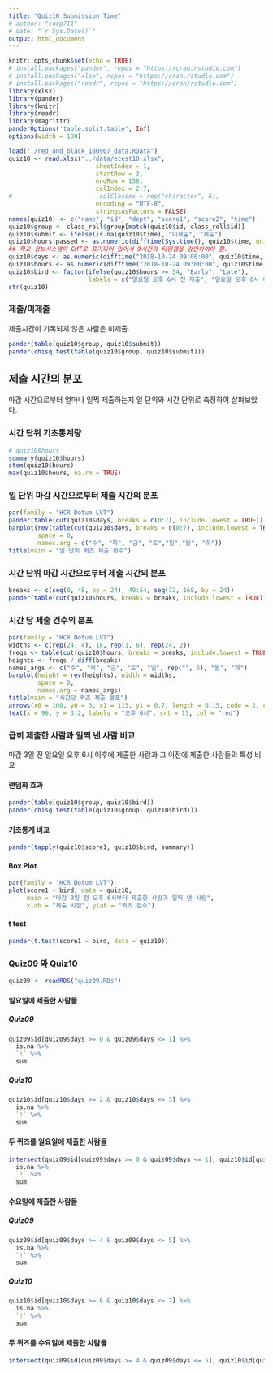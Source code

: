 ```yaml
---
title: "Quiz10 Submission Time"
# author: "coop711"
# date: "`r Sys.Date()`"
output: html_document
---
```


```r
knitr::opts_chunk$set(echo = TRUE)
# install.packages("pander", repos = "https://cran.rstudio.com")
# install.packages("xlsx", repos = "https://cran.rstudio.com")
# install.packages("readr", repos = "https://cran/rstudio.com")
library(xlsx)
library(pander)
library(knitr)
library(readr)
library(magrittr)
panderOptions('table.split.table', Inf)
options(width = 180)
```

<!--
### Data
-->

```r
load("./red_and_black_180907_data.RData")
quiz10 <- read.xlsx("../data/etest10.xlsx", 
                        sheetIndex = 1, 
                        startRow = 3, 
                        endRow = 156, 
                        colIndex = 2:7, 
#                        colClasses = rep("character", 6), 
                        encoding = "UTF-8",
                        stringsAsFactors = FALSE)
names(quiz10) <- c("name", "id", "dept", "score1", "score2", "time")
quiz10$group <- class_roll$group[match(quiz10$id, class_roll$id)]
quiz10$submit <- ifelse(is.na(quiz10$time), "미제출", "제출")
quiz10$hours_passed <- as.numeric(difftime(Sys.time(), quiz10$time, units = 'days'))
## 학교 정보시스템이 GMT로 표기되어 있어서 9시간의 타임갭을 감안하여야 함.
quiz10$days <- as.numeric(difftime("2018-10-24 09:00:00", quiz10$time, units = 'days'))
quiz10$hours <- as.numeric(difftime("2018-10-24 09:00:00", quiz10$time, units = 'hours'))
quiz10$bird <- factor(ifelse(quiz10$hours >= 54, "Early", "Late"), 
                      labels = c("일요일 오후 6시 전 제출", "일요일 오후 6시 이후 제출"))
str(quiz10)
```


### 제출/미제출

제출시간이 기록되지 않은 사람은 미제출.

```r
pander(table(quiz10$group, quiz10$submit))
pander(chisq.test(table(quiz10$group, quiz10$submit)))
```

## 제출 시간의 분포

마감 시간으로부터 얼마나 일찍 제출하는지 일 단위와 시간 단위로 측정하여 살펴보았다. 

### 시간 단위 기초통계량

```r
# quiz10$hours
summary(quiz10$hours)
stem(quiz10$hours)
max(quiz10$hours, na.rm = TRUE)
```

### 일 단위 마감 시간으로부터 제출 시간의 분포

```r
par(family = "HCR Dotum LVT")
pander(table(cut(quiz10$days, breaks = c(0:7), include.lowest = TRUE)), caption = "일 단위")
barplot(rev(table(cut(quiz10$days, breaks = c(0:7), include.lowest = TRUE))), 
        space = 0,
        names.arg = c("수", "목", "금", "토","일","월", "화"))
title(main = "일 단위 퀴즈 제출 횟수")
```

### 시간 단위 마감 시간으로부터 제출 시간의 분포

```r
breaks <- c(seq(0, 48, by = 24), 49:54, seq(72, 168, by = 24))
pander(table(cut(quiz10$hours, breaks = breaks, include.lowest = TRUE)), caption = "시간 단위")
```

### 시간 당 제출 건수의 분포

```r
par(family = "HCR Dotum LVT")
widths <- c(rep(24, 4), 18, rep(1, 6), rep(24, 2))
freqs <- table(cut(quiz10$hours, breaks = breaks, include.lowest = TRUE))
heights <- freqs / diff(breaks)
names_args <- c("수", "목", "금", "토", "일", rep("", 6), "월", "화")
barplot(height = rev(heights), width = widths, 
        space = 0,
        names.arg = names_args)
title(main = "시간당 퀴즈 제출 분포")
arrows(x0 = 100, y0 = 3, x1 = 113, y1 = 0.7, length = 0.15, code = 2, col = "red", lwd = 1.5)
text(x = 96, y = 3.2, labels = "오후 6시", srt = 15, col = "red")
```

### 급히 제출한 사람과 일찍 낸 사람 비교

마감 3일 전 일요일 오후 6시 이후에 제출한 사람과 그 이전에 제출한 사람들의 특성 비교

#### 랜덤화 효과

```r
pander(table(quiz10$group, quiz10$bird))
pander(chisq.test(table(quiz10$group, quiz10$bird)))
```

#### 기초통계 비교

```r
pander(tapply(quiz10$score1, quiz10$bird, summary))
```

#### Box Plot

```r
par(family = "HCR Dotum LVT")
plot(score1 ~ bird, data = quiz10, 
     main = "마감 3일 전 오후 6시부터 제출한 사람과 일찍 낸 사람", 
     xlab = "제출 시점", ylab = "퀴즈 점수")
```

#### t test

```r
pander(t.test(score1 ~ bird, data = quiz10))
```

### Quiz09 와 Quiz10

```r
quiz09 <- readRDS("quiz09.RDs")
```

#### 일요일에 제출한 사람들

##### Quiz09

```r
quiz09$id[quiz09$days >= 0 & quiz09$days <= 1] %>%
  is.na %>%
  `!` %>%
  sum 
```
##### Quiz10

```r
quiz10$id[quiz10$days >= 2 & quiz10$days <= 3] %>%
  is.na %>%
  `!` %>%
  sum 
```

#### 두 퀴즈를 일요일에 제출한 사람들

```r
intersect(quiz09$id[quiz09$days >= 0 & quiz09$days <= 1], quiz10$id[quiz10$days >= 2 & quiz10$days <= 3]) %>% 
  is.na %>%
  `!` %>%
  sum
```

#### 수요일에 제출한 사람들

##### Quiz09

```r
quiz09$id[quiz09$days >= 4 & quiz09$days <= 5] %>%
  is.na %>%
  `!` %>%
  sum 
```
##### Quiz10

```r
quiz10$id[quiz10$days >= 6 & quiz10$days <= 7] %>%
  is.na %>%
  `!` %>%
  sum 
```

#### 두 퀴즈를 수요일에 제출한 사람들

```r
intersect(quiz09$id[quiz09$days >= 4 & quiz09$days <= 5], quiz10$id[quiz10$days >= 6 & quiz10$days <= 7]) %>% length
```